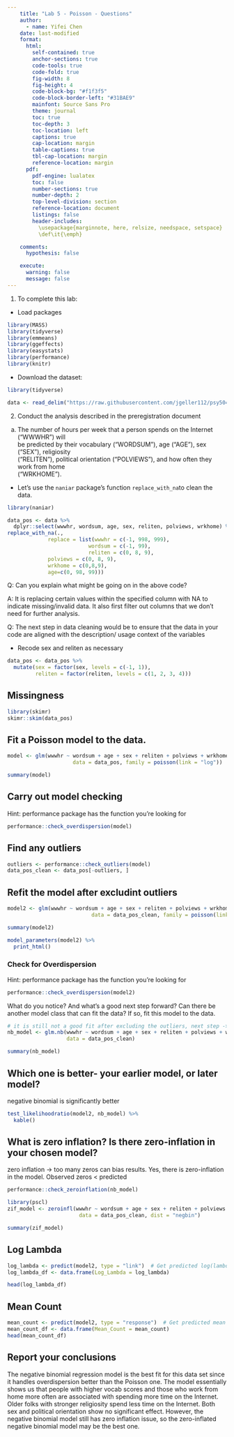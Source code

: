 ```yaml
---
    title: "Lab 5 - Poisson - Questions"
    author:
      - name: Yifei Chen
    date: last-modified
    format:
      html:
        self-contained: true
        anchor-sections: true
        code-tools: true
        code-fold: true
        fig-width: 8
        fig-height: 4
        code-block-bg: "#f1f3f5"
        code-block-border-left: "#31BAE9"
        mainfont: Source Sans Pro
        theme: journal
        toc: true
        toc-depth: 3
        toc-location: left
        captions: true
        cap-location: margin
        table-captions: true
        tbl-cap-location: margin
        reference-location: margin
      pdf:
        pdf-engine: lualatex
        toc: false
        number-sections: true
        number-depth: 2
        top-level-division: section
        reference-location: document
        listings: false
        header-includes:
          \usepackage{marginnote, here, relsize, needspace, setspace}
          \def\it{\emph}

    comments:
      hypothesis: false

    execute:
      warning: false
      message: false
---
```


1.  To complete this lab:

-   Load packages

```r
library(MASS)
library(tidyverse)
library(emmeans)
library(ggeffects)
library(easystats)
library(performance)
library(knitr)
```

- Download the dataset:

```r

library(tidyverse)

data <- read_delim("https://raw.githubusercontent.com/jgeller112/psy504-advanced-stats/main/slides/Poisson/data/2010.csv")

```

2. Conduct the analysis described in the preregistration document

a.  The number of hours per week that a person spends on the Internet ("WWWHR") will\
    be predicted by their vocabulary ("WORDSUM"), age ("AGE"), sex ("SEX"), religiosity\
    ("RELITEN"), political orientation ("POLVIEWS"), and how often they work from home\
    ("WRKHOME").


- Let's use the `naniar` package's function `replace_with_na`to clean the data. 

```r
library(naniar)

data_pos <- data %>%
  dplyr::select(wwwhr, wordsum, age, sex, reliten, polviews, wrkhome) %>%
replace_with_na(.,
             replace = list(wwwhr = c(-1, 998, 999),
                          wordsum = c(-1, 99),
                          reliten = c(0, 8, 9), 
             polviews = c(0, 8, 9), 
             wrkhome = c(0,8,9), 
             age=c(0, 98, 99)))
```
Q: Can you explain what might be going on in the above code?

A: It is replacing certain values within the specified column with NA to indicate missing/invalid data. It also first filter out columns that we don't need for further analysis.



Q: The next step in data cleaning would be to ensure that the data in your code are aligned with the description/ usage context of the variables

- Recode sex and reliten as necessary

```r
data_pos <- data_pos %>%
  mutate(sex = factor(sex, levels = c(-1, 1)),
         reliten = factor(reliten, levels = c(1, 2, 3, 4)))
```
## Missingness
```r
library(skimr)
skimr::skim(data_pos)

```


## Fit a Poisson model to the data.

```r

model <- glm(wwwhr ~ wordsum + age + sex + reliten + polviews + wrkhome, 
                     data = data_pos, family = poisson(link = "log"))

summary(model)

```
## Carry out model checking

Hint: performance package has the function you're looking for

```r
performance::check_overdispersion(model)
```

## Find any outliers

```r
outliers <- performance::check_outliers(model)
data_pos_clean <- data_pos[-outliers, ]
```

## Refit the model after excludint outliers

```r
model2 <- glm(wwwhr ~ wordsum + age + sex + reliten + polviews + wrkhome, 
                           data = data_pos_clean, family = poisson(link = "log"))

summary(model2)
```

```r
model_parameters(model2) %>%
  print_html()
```

### Check for Overdispersion 

Hint: performance package has the function you're looking for
```r
performance::check_overdispersion(model2)
```

What do you notice?
And what's a good next step forward?
Can there be another model class that can fit the data? If so, fit this model to the data. 

```r
# it is still not a good fit after excluding the outliers, next step -> negative binomial
nb_model <- glm.nb(wwwhr ~ wordsum + age + sex + reliten + polviews + wrkhome, 
                   data = data_pos_clean)

summary(nb_model)
```

## Which one is better- your earlier model, or later model?
negative binomial is significantly better
```r
test_likelihoodratio(model2, nb_model) %>%
  kable()
```

## What is zero inflation? Is there zero-inflation in your chosen model?
zero inflation -> too many zeros can bias results. Yes, there is zero-inflation in the model. Observed zeros < predicted
```r
performance::check_zeroinflation(nb_model)
```
```r
library(pscl)
zif_model <- zeroinfl(wwwhr ~ wordsum + age + sex + reliten + polviews + wrkhome | 1, 
                       data = data_pos_clean, dist = "negbin")

summary(zif_model)
```

::: panel-tabset
## Log Lambda

```r
log_lambda <- predict(model2, type = "link")  # Get predicted log(lambda)
log_lambda_df <- data.frame(Log_Lambda = log_lambda)

head(log_lambda_df)

```

## Mean Count

```r
mean_count <- predict(model2, type = "response")  # Get predicted mean counts
mean_count_df <- data.frame(Mean_Count = mean_count)
head(mean_count_df)
```
:::

## Report your conclusions
The negative binomial regression model is the best fit for this data set since it handles overdispersion better than the Poisson one. The model essentially shows us that people with higher vocab scores and those who work from home more often are associated with spending more time on the Internet. Older folks with stronger religiosity spend less time on the Internet. Both sex and political orientation show no significant effect. However, the negative binomial model still has zero inflation issue, so the zero-inflated negative binomial model may be the best one.
